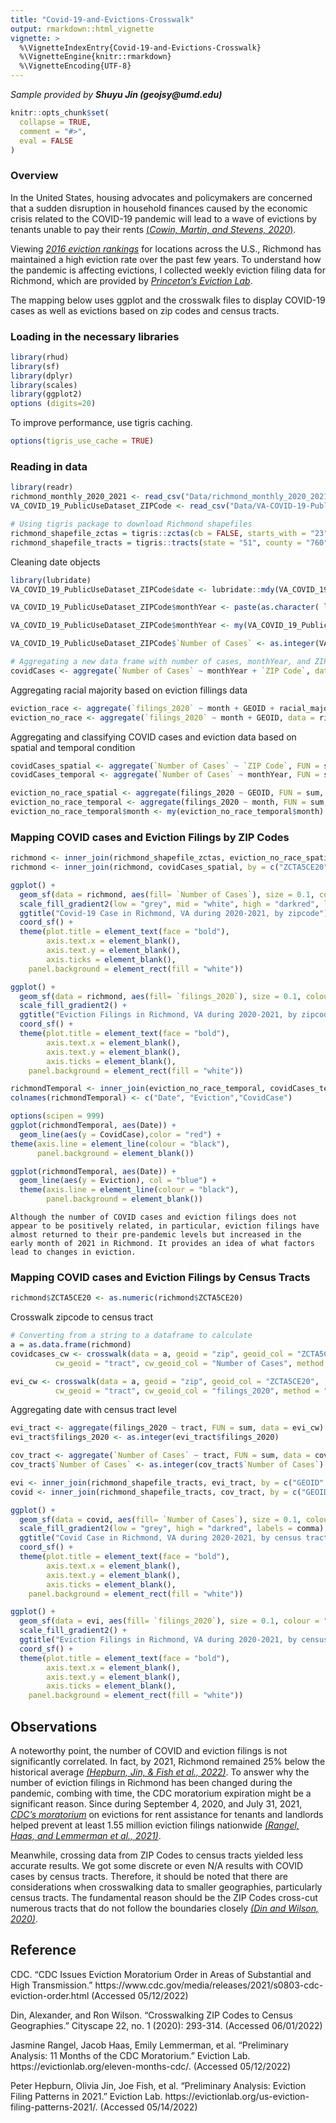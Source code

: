 ```yaml
---
title: "Covid-19-and-Evictions-Crosswalk"
output: rmarkdown::html_vignette
vignette: >
  %\VignetteIndexEntry{Covid-19-and-Evictions-Crosswalk}
  %\VignetteEngine{knitr::rmarkdown}
  %\VignetteEncoding{UTF-8}
---
```


<i>Sample provided by <b>Shuyu Jin (geojsy@umd.edu)</b></i>


```r
knitr::opts_chunk$set(
  collapse = TRUE,
  comment = "#>",
  eval = FALSE
)
```

### Overview
In the United States, housing advocates and policymakers are concerned that a sudden disruption in household finances caused by the economic crisis related to the COVID-19 pandemic will lead to a wave of evictions by tenants unable to pay their rents [(*Cowin, Martin, and Stevens, 2020*)](https://www.clevelandfed.org/en/newsroom-and-events/publications/community-development-briefs/db-20200717-measuring-evictions-during-the-covid-19-crisis.aspx). 

Viewing [*2016 eviction rankings*](https://evictionlab.org/rankings/#/evictions?r=United%20States&a=0&d=evictionRate&lang=en) for locations across the U.S., Richmond has maintained a high eviction rate over the past few years. To understand how the pandemic is affecting evictions, I collected weekly eviction filing data for Richmond, which are provided by [*Princeton’s Eviction Lab*](https://evictionlab.org/eviction-tracking/). 

The mapping below uses ggplot and the crosswalk files to display COVID-19 cases as well as evictions based on zip codes and census tracts.


### Loading in the necessary libraries
```r
library(rhud)
library(sf)
library(dplyr)
library(scales)
library(ggplot2)
options (digits=20)
```
To improve performance, use tigris caching.

```r
options(tigris_use_cache = TRUE)
```


### Reading in data

```r
library(readr)
richmond_monthly_2020_2021 <- read_csv("Data/richmond_monthly_2020_2021.csv")
VA_COVID_19_PublicUseDataset_ZIPCode <- read_csv("Data/VA-COVID-19-PublicUseDataset-ZIPCode.csv")

# Using tigris package to download Richmond shapefiles
richmond_shapefile_zctas = tigris::zctas(cb = FALSE, starts_with = "23")
richmond_shapefile_tracts = tigris::tracts(state = "51", county = "760", cb = TRUE)
```

Cleaning date objects
```r
library(lubridate)
VA_COVID_19_PublicUseDataset_ZIPCode$date <- lubridate::mdy(VA_COVID_19_PublicUseDataset_ZIPCode$`Report Date`)

VA_COVID_19_PublicUseDataset_ZIPCode$monthYear <- paste(as.character( lubridate::month(VA_COVID_19_PublicUseDataset_ZIPCode$date)), "-", as.character( lubridate::year(VA_COVID_19_PublicUseDataset_ZIPCode$date)), sep="" )

VA_COVID_19_PublicUseDataset_ZIPCode$monthYear <- my(VA_COVID_19_PublicUseDataset_ZIPCode$monthYear)

VA_COVID_19_PublicUseDataset_ZIPCode$`Number of Cases` <- as.integer(VA_COVID_19_PublicUseDataset_ZIPCode$`Number of Cases`)

# Aggregating a new data frame with number of cases, monthYear, and ZIP code
covidCases <- aggregate(`Number of Cases` ~ monthYear + `ZIP Code`, data = VA_COVID_19_PublicUseDataset_ZIPCode, FUN = sum)
```

Aggregating racial majority based on eviction fillings data
```r
eviction_race <- aggregate(`filings_2020` ~ month + GEOID + racial_majority, data = richmond_monthly_2020_2021, FUN = sum)
eviction_no_race <- aggregate(`filings_2020` ~ month + GEOID, data = richmond_monthly_2020_2021, FUN = sum)
```

Aggregating and classifying COVID cases and eviction data based on spatial and temporal condition
```r
covidCases_spatial <- aggregate(`Number of Cases` ~ `ZIP Code`, FUN = sum, data = covidCases)
covidCases_temporal <- aggregate(`Number of Cases` ~ monthYear, FUN = sum, data = covidCases)

eviction_no_race_spatial <- aggregate(filings_2020 ~ GEOID, FUN = sum, data = eviction_no_race)
eviction_no_race_temporal <- aggregate(filings_2020 ~ month, FUN = sum, data = eviction_no_race)
eviction_no_race_temporal$month <- my(eviction_no_race_temporal$month)
```


### Mapping COVID cases and Eviction Filings by ZIP Codes

```r
richmond <- inner_join(richmond_shapefile_zctas, eviction_no_race_spatial, by = c("ZCTA5CE20" = "GEOID" ))
richmond <- inner_join(richmond, covidCases_spatial, by = c("ZCTA5CE20" = "ZIP Code" ))
```

```r
ggplot() +
  geom_sf(data = richmond, aes(fill= `Number of Cases`), size = 0.1, colour = "grey") + 
  scale_fill_gradient2(low = "grey", mid = "white", high = "darkred", labels = comma) +
  ggtitle("Covid-19 Case in Richmond, VA during 2020-2021, by zipcode") +
  coord_sf() +
  theme(plot.title = element_text(face = "bold"),
        axis.text.x = element_blank(), 
        axis.text.y = element_blank(),
        axis.ticks = element_blank(),
    panel.background = element_rect(fill = "white"))
```

```r
ggplot() +
  geom_sf(data = richmond, aes(fill= `filings_2020`), size = 0.1, colour = "grey") + 
  scale_fill_gradient2() +
  ggtitle("Eviction Filings in Richmond, VA during 2020-2021, by zipcode") +
  coord_sf() +
  theme(plot.title = element_text(face = "bold"),
        axis.text.x = element_blank(), 
        axis.text.y = element_blank(),
        axis.ticks = element_blank(),
    panel.background = element_rect(fill = "white"))
```

```r
richmondTemporal <- inner_join(eviction_no_race_temporal, covidCases_temporal, by = c("month" = "monthYear"))
colnames(richmondTemporal) <- c("Date", "Eviction","CovidCase")
```


```r
options(scipen = 999)
ggplot(richmondTemporal, aes(Date)) + 
  geom_line(aes(y = CovidCase),color = "red") +
theme(axis.line = element_line(colour = "black"),
      panel.background = element_blank())
```

```r
ggplot(richmondTemporal, aes(Date)) + 
  geom_line(aes(y = Eviction), col = "blue") +
  theme(axis.line = element_line(colour = "black"),
        panel.background = element_blank())
```

```{}
Although the number of COVID cases and eviction filings does not appear to be positively related, in particular, eviction filings have almost returned to their pre-pandemic levels but increased in the early month of 2021 in Richmond. It provides an idea of what factors lead to changes in eviction.
```



### Mapping COVID cases and Eviction Filings by Census Tracts

```r
richmond$ZCTA5CE20 <- as.numeric(richmond$ZCTA5CE20)
```

Crosswalk zipcode to census tract
```r
# Converting from a string to a dataframe to calculate
a = as.data.frame(richmond)
covidcases_cw <- crosswalk(data = a, geoid = "zip", geoid_col = "ZCTA5CE20",
          cw_geoid = "tract", cw_geoid_col = "Number of Cases", method = "tot")

evi_cw <- crosswalk(data = a, geoid = "zip", geoid_col = "ZCTA5CE20",
          cw_geoid = "tract", cw_geoid_col = "filings_2020", method = "tot")
```
Aggregating date with census tract level
```r
evi_tract <- aggregate(filings_2020 ~ tract, FUN = sum, data = evi_cw)
evi_tract$filings_2020 <- as.integer(evi_tract$filings_2020)

cov_tract <- aggregate(`Number of Cases` ~ tract, FUN = sum, data = covidcases_cw)
cov_tract$`Number of Cases` <- as.integer(cov_tract$`Number of Cases`)
```


```r
evi <- inner_join(richmond_shapefile_tracts, evi_tract, by = c("GEOID" = "tract"))
covid <- inner_join(richmond_shapefile_tracts, cov_tract, by = c("GEOID" = "tract"))
```

```r
ggplot() +
  geom_sf(data = covid, aes(fill= `Number of Cases`), size = 0.1, colour = "grey") + 
  scale_fill_gradient2(low = "grey", high = "darkred", labels = comma) +
  ggtitle("Covid Case in Richmond, VA during 2020-2021, by census tract") +
  coord_sf() +
  theme(plot.title = element_text(face = "bold"),
        axis.text.x = element_blank(), 
        axis.text.y = element_blank(),
        axis.ticks = element_blank(),
    panel.background = element_rect(fill = "white"))
```


```r
ggplot() +
  geom_sf(data = evi, aes(fill= `filings_2020`), size = 0.1, colour = "grey") + 
  scale_fill_gradient2() +
  ggtitle("Eviction Filings in Richmond, VA during 2020-2021, by census tract") +
  coord_sf() +
  theme(plot.title = element_text(face = "bold"),
        axis.text.x = element_blank(), 
        axis.text.y = element_blank(),
        axis.ticks = element_blank(),
    panel.background = element_rect(fill = "white"))
```


## Observations
A noteworthy point, the number of COVID and eviction filings is not significantly correlated. In fact, by 2021, Richmond remained 25% below the historical average [*(Hepburn, Jin, & Fish et al., 2022)*](https://evictionlab.org/us-eviction-filing-patterns-2021/). To answer why the number of eviction filings in Richmond has been changed during the pandemic, combing with time, the CDC moratorium expiration might be a significant reason. Since during September 4, 2020, and July 31, 2021, [*CDC’s moratorium*](https://www.cdc.gov/media/releases/2021/s0803-cdc-eviction-order.html) on evictions for rent assistance for tenants and landlords helped prevent at least 1.55 million eviction filings nationwide [*(Rangel, Haas, and Lemmerman et al., 2021)*](https://evictionlab.org/eleven-months-cdc/).

Meanwhile, crossing data from ZIP Codes to census tracts yielded less accurate results. We got some discrete or even N/A results with COVID cases by census tracts. Therefore, it should be noted that there are considerations when crosswalking data to smaller geographies, particularly census tracts. The fundamental reason should be the ZIP Codes cross-cut numerous tracts that do not follow the boundaries closely [*(Din and Wilson, 2020)*]( https://www.huduser.gov/portal/periodicals/cityscpe/vol22num1/ch12.pdf). 



## Reference
CDC. "CDC Issues Eviction Moratorium Order in Areas of Substantial and High Transmission." https://www.cdc.gov/media/releases/2021/s0803-cdc-eviction-order.html (Accessed 05/12/2022)

Din, Alexander, and Ron Wilson. "Crosswalking ZIP Codes to Census Geographies." Cityscape 22, no. 1 (2020): 293-314. (Accessed 06/01/2022)

Jasmine Rangel, Jacob Haas, Emily Lemmerman, et al. “Preliminary Analysis: 11 Months of the CDC Moratorium.” Eviction Lab. https://evictionlab.org/eleven-months-cdc/. (Accessed 05/12/2022)

Peter Hepburn, Olivia Jin, Joe Fish, et al. “Preliminary Analysis: Eviction Filing Patterns in 2021.” Eviction Lab. https://evictionlab.org/us-eviction-filing-patterns-2021/. (Accessed 05/14/2022)
